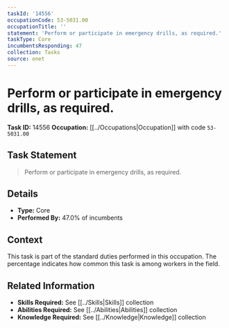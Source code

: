 ```yaml
---
taskId: '14556'
occupationCode: 53-5031.00
occupationTitle: ''
statement: 'Perform or participate in emergency drills, as required.'
taskType: Core
incumbentsResponding: 47
collection: Tasks
source: onet
---
```

# Perform or participate in emergency drills, as required.

**Task ID:** 14556
**Occupation:** [[../Occupations|Occupation]] with code `53-5031.00`

## Task Statement

> Perform or participate in emergency drills, as required.

## Details

- **Type:** Core
- **Performed By:** 47.0% of incumbents

## Context

This task is part of the standard duties performed in this occupation. The percentage indicates how common this task is among workers in the field.

## Related Information

- **Skills Required:** See [[../Skills|Skills]] collection
- **Abilities Required:** See [[../Abilities|Abilities]] collection
- **Knowledge Required:** See [[../Knowledge|Knowledge]] collection
